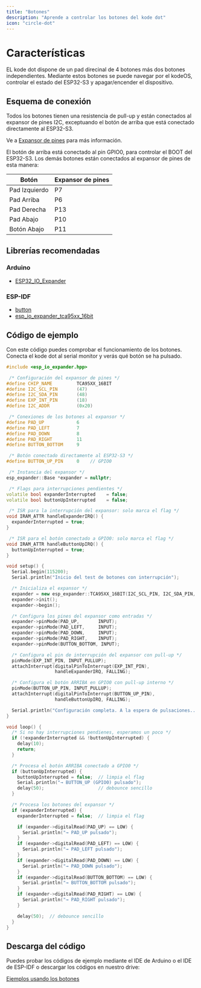 ```yaml
---
title: "Botones"
description: "Aprende a controlar los botones del kode dot"
icon: "circle-dot"
---
```


# Características

EL kode dot dispone de un pad direcinal de 4 botones más dos botones independientes. Mediante estos botones se puede navegar por el kodeOS, controlar el estado del ESP32-S3 y apagar/encender el dispositivo.

## Esquema de conexión
Todos los botones tienen una resistencia de pull-up y están conectados al expansor de pines I2C, exceptuando el botón de arriba que está conectado directamente al ESP32-S3.

<Info>Ve a [Expansor de pines](/es/kode-dot/io-expander)  para más información.</Info>


El botón de arriba está conectado al pin GPIO0, para controlar el BOOT del ESP32-S3. Los demás botones están conectados al expansor de pines de esta manera:

| Botón         | Expansor de pines |
| ------------  | ----------------- |
| Pad Izquierdo | P7                |
| Pad Arriba    | P6                |
| Pad Derecha   | P13               |
| Pad Abajo     | P10               |
| Botón Abajo   | P11               |


## Librerías recomendadas
### Arduino
- [ESP32_IO_Expander](https://github.com/esp-arduino-libs/ESP32_IO_Expander)
### ESP-IDF
- [button](https://components.espressif.com/components/espressif/button)
- [esp_io_expander_tca95xx_16bit](https://components.espressif.com/components/espressif/esp_io_expander_tca95xx_16bit)

## Código de ejemplo
Con este código puedes comprobar el funcionamiento de los botones. Conecta el kode dot al serial monitor y verás qué botón se ha pulsado.

```cpp buttons_check.ino lines icon="microchip"	
#include <esp_io_expander.hpp>

 /* Configuración del expansor de pines */
#define CHIP_NAME         TCA95XX_16BIT
#define I2C_SCL_PIN       (47)
#define I2C_SDA_PIN       (48)
#define EXP_INT_PIN       (18)
#define I2C_ADDR          (0x20)

 /* Conexiones de los botones al expansor */
#define PAD_UP            6
#define PAD_LEFT          7
#define PAD_DOWN          8
#define PAD_RIGHT         11
#define BUTTON_BOTTOM     9

 /* Botón conectado directamente al ESP32-S3 */
#define BUTTON_UP_PIN     0    // GPIO0

 /* Instancia del expansor */
esp_expander::Base *expander = nullptr;

 /* Flags para interrupciones pendientes */
volatile bool expanderInterrupted    = false;
volatile bool buttonUpInterrupted    = false;

 /* ISR para la interrupción del expansor: solo marca el flag */
void IRAM_ATTR handleExpanderIRQ() {
  expanderInterrupted = true;
}

 /* ISR para el botón conectado a GPIO0: solo marca el flag */
void IRAM_ATTR handleButtonUpIRQ() {
  buttonUpInterrupted = true;
}

void setup() {
  Serial.begin(115200);
  Serial.println("Inicio del test de botones con interrupción");

  /* Inicializa el expansor */
  expander = new esp_expander::TCA95XX_16BIT(I2C_SCL_PIN, I2C_SDA_PIN, I2C_ADDR);
  expander->init();
  expander->begin();

  /* Configura los pines del expansor como entradas */
  expander->pinMode(PAD_UP,       INPUT);
  expander->pinMode(PAD_LEFT,     INPUT);
  expander->pinMode(PAD_DOWN,     INPUT);
  expander->pinMode(PAD_RIGHT,    INPUT);
  expander->pinMode(BUTTON_BOTTOM, INPUT);

  /* Configura el pin de interrupción del expansor con pull-up */
  pinMode(EXP_INT_PIN, INPUT_PULLUP);
  attachInterrupt(digitalPinToInterrupt(EXP_INT_PIN),
                  handleExpanderIRQ, FALLING);

  /* Configura el botón ARRIBA en GPIO0 con pull-up interno */
  pinMode(BUTTON_UP_PIN, INPUT_PULLUP);
  attachInterrupt(digitalPinToInterrupt(BUTTON_UP_PIN),
                  handleButtonUpIRQ, FALLING);

  Serial.println("Configuración completa. A la espera de pulsaciones...");
}

void loop() {
  /* Si no hay interrupciones pendienes, esperamos un poco */
  if (!expanderInterrupted && !buttonUpInterrupted) {
    delay(10);
    return;
  }

  /* Procesa el botón ARRIBA conectado a GPIO0 */
  if (buttonUpInterrupted) {
    buttonUpInterrupted = false;  // limpia el flag
    Serial.println("→ BUTTON_UP (GPIO0) pulsado");
    delay(50);                    // debounce sencillo
  }

  /* Procesa los botones del expansor */
  if (expanderInterrupted) {
    expanderInterrupted = false;  // limpia el flag

    if (expander->digitalRead(PAD_UP) == LOW) {
      Serial.println("→ PAD_UP pulsado");
    }
    if (expander->digitalRead(PAD_LEFT) == LOW) {
      Serial.println("→ PAD_LEFT pulsado");
    }
    if (expander->digitalRead(PAD_DOWN) == LOW) {
      Serial.println("→ PAD_DOWN pulsado");
    }
    if (expander->digitalRead(BUTTON_BOTTOM) == LOW) {
      Serial.println("→ BUTTON_BOTTOM pulsado");
    }
    if (expander->digitalRead(PAD_RIGHT) == LOW) {
      Serial.println("→ PAD_RIGHT pulsado");
    }

    delay(50);  // debounce sencillo
  }
}
```

## Descarga del código
Puedes probar los códigos de ejemplo mediante el IDE de Arduino o el IDE de ESP-IDF o descargar los códigos en nuestro drive:

[Ejemplos usando los botones](https://drive.google.com/drive/folders/1-K3qP_pf7niBGDafzZQtoZ7c4Zyx9w1W)